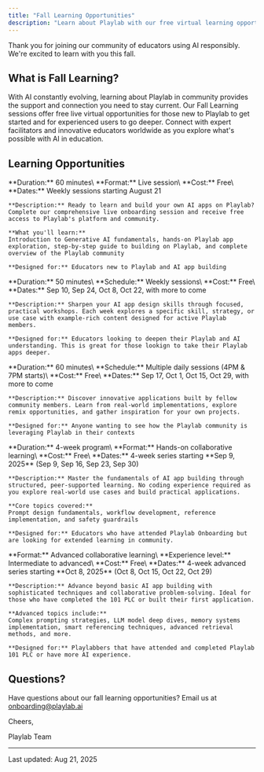 ```yaml
---
title: "Fall Learning Opportunities"
description: "Learn about Playlab with our free virtual learning opportunities"
---
```


Thank you for joining our community of educators using AI responsibly. We're excited to learn with you this fall.

## <Icon icon="leaf-maple" size={24} /> What is Fall Learning?

With AI constantly evolving, learning about Playlab in community provides the support and connection you need to stay current. Our Fall Learning sessions offer free live virtual opportunities for those new to Playlab to get started and for experienced users to go deeper. Connect with expert facilitators and innovative educators worldwide as you explore what's possible with AI in education.

## <Icon icon="graduation-cap" size={24} /> Learning Opportunities

<CardGroup cols={1}>
  <Card title="Intro to Playlab" icon="play" href="https://calendly.com/playlab-onboarding/playlab-onboarding/">
    **Duration:** 60 minutes\
    **Format:** Live session\
    **Cost:** Free\
    **Dates:** Weekly sessions starting August 21

    **Description:** Ready to learn and build your own AI apps on Playlab? Complete our comprehensive live onboarding session and receive free access to Playlab's platform and community.

    **What you'll learn:**
    Introduction to Generative AI fundamentals, hands-on Playlab app exploration, step-by-step guide to building on Playlab, and complete overview of the Playlab community

    **Designed for:** Educators new to Playlab and AI app building
  </Card>
  <Card title="Skills Boost" icon="dumbbell" href="https://www.notion.so/playlabai/253a9d3778c58037b1e5d63bb8f8e31c?v=256a9d3778c580049211000c2616cfd7&source=copy_link">
    **Duration:** 50 minutes\
    **Schedule:** Weekly sessions\
    **Cost:** Free\
    **Dates:** Sep 10, Sep 24, Oct 8, Oct 22, with more to come

    **Description:** Sharpen your AI app design skills through focused, practical workshops. Each week explores a specific skill, strategy, or use case with example-rich content designed for active Playlab members.

    **Designed for:** Educators looking to deepen their Playlab and AI understanding. This is great for those lookign to take their Playlab apps deeper.
  </Card>
  <Card title="App Spotlight" icon="popcorn" href="https://www.notion.so/playlabai/253a9d3778c58037b1e5d63bb8f8e31c?v=256a9d3778c58083b7fd000c7ef1278c&source=copy_link">
    **Duration:** 60 minutes\
    **Schedule:** Multiple daily sessions (4PM & 7PM starts)\
    **Cost:** Free\
    **Dates:** Sep 17, Oct 1, Oct 15, Oct 29, with more to come

    **Description:** Discover innovative applications built by fellow community members. Learn from real-world implementations, explore remix opportunities, and gather inspiration for your own projects.

    **Designed for:** Anyone wanting to see how the Playlab community is leveraging Playlab in their contexts
  </Card>
  <Card title="101 PLC (Professional Learning Community)" icon="users" href="https://www.notion.so/playlabai/253a9d3778c58037b1e5d63bb8f8e31c?v=256a9d3778c580988a4f000cb1954f92&source=copy_link">
    **Duration:** 4-week program\
    **Format:** Hands-on collaborative learning\
    **Cost:** Free\
    **Dates:** 4-week series starting **Sep 9, 2025** (Sep 9, Sep 16, Sep 23, Sep 30)

    **Description:** Master the fundamentals of AI app building through structured, peer-supported learning. No coding experience required as you explore real-world use cases and build practical applications.

    **Core topics covered:**
    Prompt design fundamentals, workflow development, reference implementation, and safety guardrails

    **Designed for:** Educators who have attended Playlab Onboarding but are looking for extended learning in community.
  </Card>
  <Card title="201 PLC (Advanced Professional Learning Community)" icon="rocket" href="https://www.notion.so/playlabai/253a9d3778c58037b1e5d63bb8f8e31c?v=256a9d3778c580988a4f000cb1954f92&source=copy_link">
    **Format:** Advanced collaborative learning\
    **Experience level:** Intermediate to advanced\
    **Cost:** Free\
    **Dates:** 4-week advanced series starting **Oct 8, 2025** (Oct 8, Oct 15, Oct 22, Oct 29)

    **Description:** Advance beyond basic AI app building with sophisticated techniques and collaborative problem-solving. Ideal for those who have completed the 101 PLC or built their first application.

    **Advanced topics include:**
    Complex prompting strategies, LLM model deep dives, memory systems implementation, smart referencing techniques, advanced retrieval methods, and more.

    **Designed for:** Playlabbers that have attended and completed Playlab 101 PLC or have more AI experience.
  </Card>
</CardGroup>

## <Icon icon="circle-question" size={24} /> Questions?

Have questions about our fall learning opportunities? Email us at [onboarding@playlab.ai](mailto:onboarding@playlab.ai)

Cheers,

Playlab Team

---

Last updated: Aug 21, 2025